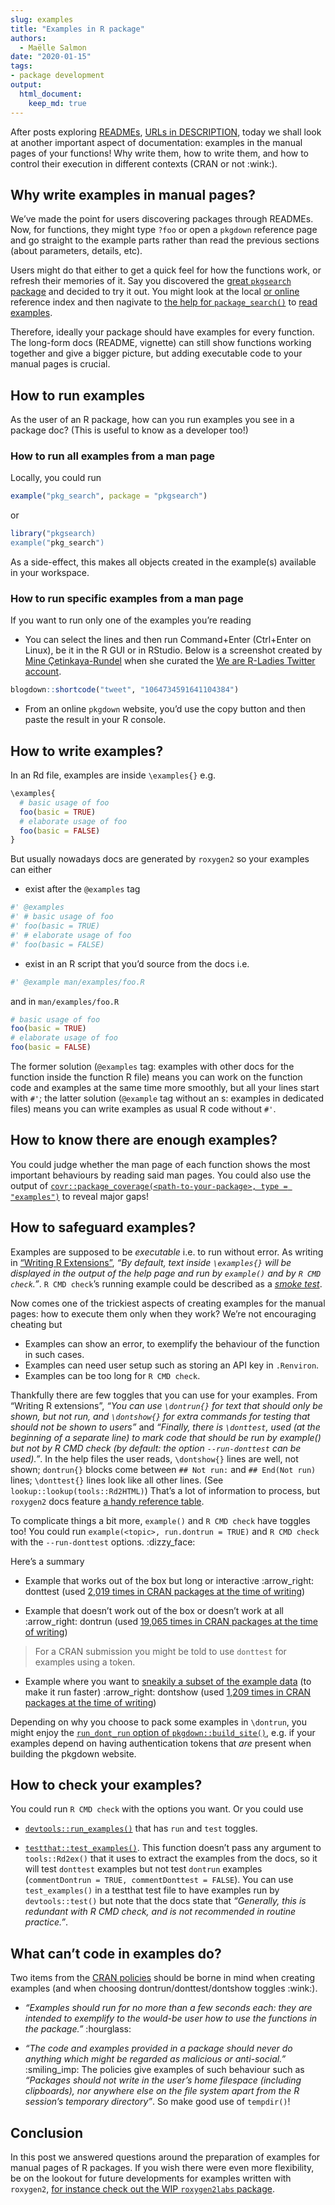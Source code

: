 ```yaml
---
slug: examples
title: "Examples in R package"
authors:
  - Maëlle Salmon
date: "2020-01-15"
tags:
- package development
output: 
  html_document:
    keep_md: true
---
```


After posts exploring [READMEs](/2019/12/03/readmes/), [URLs in DESCRIPTION](/2019/12/10/urls/), today we shall look at another important aspect of documentation: examples in the manual pages of your functions! Why write them, how to write them, and how to control their execution in different contexts (CRAN or not :wink:).

## Why write examples in manual pages?

We've made the point for users discovering packages through READMEs. Now, for functions, they might type `?foo` or open a `pkgdown` reference page and go straight to the example parts rather than read the previous sections (about parameters, details, etc). 

Users might do that either to get a quick feel for how the functions work, or refresh their memories of it. Say you discovered the [great `pkgsearch` package](/2019/11/26/pkgsearch/) and decided to try it out. You might look at the local [or online](https://r-hub.github.io/pkgsearch/reference/index.html) reference index and then nagivate to [the help for `package_search()`](https://r-hub.github.io/pkgsearch/reference/pkg_search.html) to [read examples](https://r-hub.github.io/pkgsearch/reference/pkg_search.html#examples).

Therefore, ideally your package should have examples for every function. The long-form docs (README, vignette) can still show functions working together and give a bigger picture, but adding executable code to your manual pages is crucial.

## How to run examples

As the user of an R package, how can you run examples you see in a package doc? (This is useful to know as a developer too!)

### How to run all examples from a man page

Locally, you could run

```r
example("pkg_search", package = "pkgsearch")
```

or 

```r
library("pkgsearch)
example("pkg_search")
```

As a side-effect, this makes all objects created in the example(s) available in your workspace.

### How to run specific examples from a man page

If you want to run only one of the examples you're reading

* You can select the lines and then run Command+Enter (Ctrl+Enter on Linux), be it in the R GUI or in RStudio. Below is a screenshot created by [Mine Çetinkaya-Rundel](https://twitter.com/minebocek) when she curated the [We are R-Ladies Twitter account](https://twitter.com/WeAreRLadies).

```r

blogdown::shortcode("tweet", "1064734591641104384")
```

* From an online `pkgdown` website, you'd use the copy button and then paste the result in your R console.

## How to write examples?

In an Rd file, examples are inside `\examples{}` e.g.

```r
\examples{
  # basic usage of foo
  foo(basic = TRUE)
  # elaborate usage of foo
  foo(basic = FALSE)
}
```

But usually nowadays docs are generated by `roxygen2` so your examples can either

* exist after the `@examples` tag

```r
#' @examples
#' # basic usage of foo
#' foo(basic = TRUE)
#' # elaborate usage of foo
#' foo(basic = FALSE)
```

* exist in an R script that you'd source from the docs i.e.

```r
#' @example man/examples/foo.R
```

and in `man/examples/foo.R`

```r
# basic usage of foo
foo(basic = TRUE)
# elaborate usage of foo
foo(basic = FALSE)
``` 

The former solution (`@examples` tag: examples with other docs for the function inside the function R file) means you can work on the function code and examples at the same time more smoothly, but all your lines start with `#'`; the latter solution (`@example` tag without an s: examples in dedicated files) means you can write examples as usual R code without `#'`. 

## How to know there are enough examples?

You could judge whether the man page of each function shows the most important behaviours by reading said man pages. You could also use the output of [`covr::package_coverage(<path-to-your-package>, type = "examples")`](https://covr.r-lib.org/reference/package_coverage.html) to reveal major gaps!

## How to safeguard examples?

Examples are supposed to be _executable_ i.e. to run without error. As writing in ["Writing R Extensions"](https://cran.r-project.org/doc/manuals/R-exts.html#index-_005cdontrun), _"By default, text inside `\examples{}` will be displayed in the output of the help page and run by `example()` and by `R CMD check`."_. `R CMD check`'s running example could be described as a [_smoke test_](https://en.wikipedia.org/wiki/Smoke_testing_(software)).

Now comes one of the trickiest aspects of creating examples for the manual pages: how to execute them only when they work? We're not encouraging cheating but

* Examples can show an error, to exemplify the behaviour of the function in such cases.
* Examples can need user setup such as storing an API key in `.Renviron`.
* Examples can be too long for `R CMD check`.

Thankfully there are few toggles that you can use for your examples. From "Writing R extensions", _"You can use `\dontrun{}` for text that should only be shown, but not run, and `\dontshow{}` for extra commands for testing that should not be shown to users"_ and _"Finally, there is `\donttest`, used (at the beginning of a separate line) to mark code that should be run by example() but not by R CMD check (by default: the option `--run-donttest` can be used)."_. In the help files the user reads, `\dontshow{}` lines are well, not shown; `dontrun{}` blocks come between `## Not run:` and `## End(Not run)` lines; `\donttest{}` lines look like all other lines. (See ` lookup::lookup(tools::Rd2HTML)`) That's a lot of information to process, but `roxygen2` docs feature [a handy reference table](https://roxygen2.r-lib.org/articles/rd.html#functions).

To complicate things a bit more, `example()` and `R CMD check` have toggles too! You could run `example(<topic>, run.dontrun = TRUE)` and `R CMD check` with the `--run-donttest` options. :dizzy_face:

Here's a summary

* Example that works out of the box but long or interactive :arrow_right: donttest (used [2,019 times in CRAN packages at the time of writing](https://github.com/search?utf8=%E2%9C%93&q=%22%5Cdontrun%7B%22+user%3Acran+extension%3ARd&type=Code&ref=advsearch&l=&l=))

* Example that doesn't work out of the box or doesn't work at all :arrow_right: dontrun (used [19,065 times in CRAN packages at the time of writing](https://github.com/search?utf8=%E2%9C%93&q=%22%5Cdontrun%7B%22+user%3Acran+extension%3ARd&type=Code&ref=advsearch&l=&l=))

> For a CRAN submission you might be told to use `donttest` for examples using a token.

* Example where you want to [sneakily a subset of the example data](https://kbroman.org/pkg_primer/pages/cran.html) (to make it run faster) :arrow_right: dontshow (used [1,209 times in CRAN packages at the time of writing](https://github.com/search?q=%22%5Cdontshow%7B%22+user%3Acran+extension%3ARd&type=Code))

Depending on why you choose to pack some examples in `\dontrun`, you might enjoy the [`run_dont_run` option of `pkgdown::build_site()`](https://pkgdown.r-lib.org/reference/build_site.html#arguments), e.g. if your examples depend on having authentication tokens that _are_ present when building the pkgdown website.

## How to check your examples?

You could run `R CMD check` with the options you want. Or you could use 

* [`devtools::run_examples()`](https://devtools.r-lib.org/reference/run_examples.html) that has `run` and `test` toggles.

* [`testthat::test_examples()`](https://testthat.r-lib.org/reference/test_examples.html). This function doesn't pass any argument to `tools::Rd2ex()` that it uses to extract the examples from the docs, so it will test `donttest` examples but not test `dontrun` examples (`commentDontrun = TRUE, commentDonttest = FALSE`). You can use `test_examples()` in a testthat test file to have examples run by `devtools::test()` but note that the docs state that _"Generally, this is redundant with R CMD check, and is not recommended in routine practice."_.

## What can't code in examples do?

Two items from the [CRAN policies](https://cran.r-project.org/web/packages/policies.html) should be borne in mind when creating examples (and when choosing dontrun/donttest/dontshow toggles :wink:).

* _"Examples should run for no more than a few seconds each: they are intended to exemplify to the would-be user how to use the functions in the package."_ :hourglass:

* _"The code and examples provided in a package should never do anything which might be regarded as malicious or anti-social."_  :smiling_imp: The policies give examples of such behaviour such as _"Packages should not write in the user’s home filespace (including clipboards), nor anywhere else on the file system apart from the R session’s temporary directory"_. So make good use of `tempdir()`!

## Conclusion

In this post we answered questions around the preparation of examples for manual pages of R packages. If you wish there were even more flexibility, be on the lookout for future developments for examples written with `roxygen2`, [for instance check out the WIP `roxygen2labs` package](https://github.com/gaborcsardi/roxygenlabs#conditional-examples).
